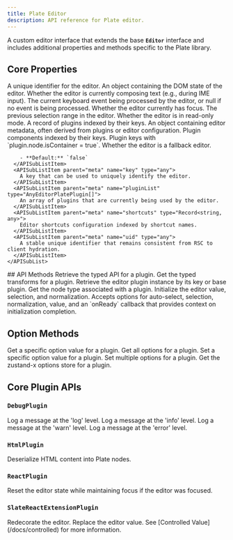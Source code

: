 ```yaml
---
title: Plate Editor
description: API reference for Plate editor.
---
```


A custom editor interface that extends the base **`Editor`** interface and includes additional properties and methods specific to the Plate library.

## Core Properties

<API name="Properties">
<APIAttributes>
  <APIItem name="id" type="any">
    A unique identifier for the editor.
  </APIItem>
  <APIItem name="dom" type="object">
    An object containing the DOM state of the editor.
    <APISubList>
      <APISubListItem parent="dom" name="composing" type="boolean">
        Whether the editor is currently composing text (e.g., during IME input).
      </APISubListItem>
      <APISubListItem parent="dom" name="currentKeyboardEvent" type="KeyboardEventLike | null">
        The current keyboard event being processed by the editor, or null if no event is being processed.
      </APISubListItem>
      <APISubListItem parent="dom" name="focused" type="boolean">
        Whether the editor currently has focus.
      </APISubListItem>
      <APISubListItem parent="dom" name="prevSelection" type="TRange | null">
        The previous selection range in the editor.
      </APISubListItem>
      <APISubListItem parent="dom" name="readOnly" type="boolean">
        Whether the editor is in read-only mode.
      </APISubListItem>
    </APISubList>
  </APIItem>
  <APIItem name="plugins" type="Record<string, AnyEditorPlatePlugin>">
    A record of plugins indexed by their keys.
  </APIItem>
  <APIItem name="meta" type="object">
    An object containing editor metadata, often derived from plugins or editor configuration.
    <APISubList>
      <APISubListItem parent="meta" name="components" type="Record<string, React.FC<any>>">
        Plugin components indexed by their keys.
      </APISubListItem>
      <APISubListItem parent="meta" name="node.isContainer" type="string[]">
        Plugin keys with `plugin.node.isContainer = true`.
      </APISubListItem>
      <APISubListItem parent="meta" name="isFallback" type="boolean">
        Whether the editor is a fallback editor.
        
        - **Default:** `false`
      </APISubListItem>
      <APISubListItem parent="meta" name="key" type="any">
        A key that can be used to uniquely identify the editor.
      </APISubListItem>
      <APISubListItem parent="meta" name="pluginList" type="AnyEditorPlatePlugin[]">
        An array of plugins that are currently being used by the editor.
      </APISubListItem>
      <APISubListItem parent="meta" name="shortcuts" type="Record<string, any>">
        Editor shortcuts configuration indexed by shortcut names.
      </APISubListItem>
      <APISubListItem parent="meta" name="uid" type="any">
        A stable unique identifier that remains consistent from RSC to client hydration.
      </APISubListItem>
    </APISubList>
  </APIItem>
</APIAttributes>
</API>
## API Methods

<API name="API">
<APIMethods>
  <APIItem name="getApi" type="(plugin: PlatePlugin) => EditorApi & PlatePlugin['api']">
    Retrieve the typed API for a plugin.
  </APIItem>
  <APIItem name="getTransforms" type="(plugin: PlatePlugin) => EditorTransforms & PlatePlugin['transforms']">
    Get the typed transforms for a plugin.
  </APIItem>
  <APIItem name="getPlugin" type="(plugin: PlatePlugin) => PlatePlugin">
    Retrieve the editor plugin instance by its key or base plugin.
  </APIItem>
  <APIItem name="getType" type="(plugin: PlatePlugin) => string">
    Get the node type associated with a plugin.
  </APIItem>
  <APIItem name="init" type="(options: InitOptions) => void">
    Initialize the editor value, selection, and normalization. Accepts options for auto-select, selection, normalization, value, and an `onReady` callback that provides context on initialization completion.
  </APIItem>
</APIMethods>
</API>

## Option Methods

<API name="Options">
<APIMethods>
  <APIItem name="getOption" type="(plugin: PlatePlugin, optionKey: string) => any">
    Get a specific option value for a plugin.
  </APIItem>
  <APIItem name="getOptions" type="(plugin: PlatePlugin) => any">
    Get all options for a plugin.
  </APIItem>
  <APIItem name="setOption" type="(plugin: PlatePlugin, optionKey: string, value: any) => void">
    Set a specific option value for a plugin.
  </APIItem>
  <APIItem name="setOptions" type="(plugin: PlatePlugin, options: (draft: object) => void | Partial<object>) => void">
    Set multiple options for a plugin.
  </APIItem>
  <APIItem name="getOptionsStore" type="(plugin: PlatePlugin) => any">
    Get the zustand-x options store for a plugin.
  </APIItem>
</APIMethods>
</API>

## Core Plugin APIs

### `DebugPlugin`

<API name="DebugPlugin">
<APIListAPI>
  <APIItem name="editor.api.debug.log" type="(...args: any[]) => void">
    Log a message at the 'log' level.
  </APIItem>
  <APIItem name="editor.api.debug.info" type="(...args: any[]) => void">
    Log a message at the 'info' level.
  </APIItem>
  <APIItem name="editor.api.debug.warn" type="(...args: any[]) => void">
    Log a message at the 'warn' level.
  </APIItem>
  <APIItem name="editor.api.debug.error" type="(...args: any[]) => void">
    Log a message at the 'error' level.
  </APIItem>
</APIListAPI>
</API>

### `HtmlPlugin`

<API name="HtmlPlugin">
<APIListAPI>
  <APIItem name="editor.api.html.deserialize" type="(options: { element: HTMLElement }) => Descendant[]">
    Deserialize HTML content into Plate nodes.
  </APIItem>
</APIListAPI>
</API>

### `ReactPlugin`

<API name="ReactPlugin">
<APITransforms>
  <APIItem name="editor.tf.reset" type="() => void">
    Reset the editor state while maintaining focus if the editor was focused.
  </APIItem>
</APITransforms>
</API>

### `SlateReactExtensionPlugin`

<API name="SlateReactExtensionPlugin">
<APIListAPI>
  <APIItem name="editor.api.redecorate" type="() => void">
    Redecorate the editor.
  </APIItem>
</APIListAPI>

<APITransforms>
  <APIItem name="editor.tf.setValue" type="(value: Value) => void">
    Replace the editor value. See [Controlled Value](/docs/controlled) for more information.
  </APIItem>
</APITransforms>


</API>
